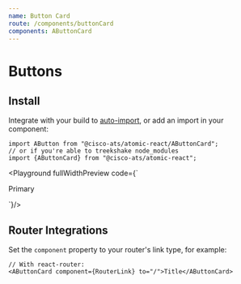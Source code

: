 ```yaml
---
name: Button Card
route: /components/buttonCard
components: AButtonCard
---
```



# Buttons

## Install

Integrate with your build to [auto-import](/#integrating), or add an import in your component:

```
import AButton from "@cisco-ats/atomic-react/AButtonCard";
// or if you're able to treekshake node_modules
import {AButtonCard} from "@cisco-ats/atomic-react";
```

<Playground
  fullWidthPreview
  code={`<div className="d-flex">
  <div>
    <p>
      <AButtonCard>Primary</AButtonCard>
    </p>
</div>
</div>
`}/>


## Router Integrations

Set the `component` property to your router's link type, for example:

```
// With react-router:
<AButtonCard component={RouterLink} to="/">Title</AButtonCard>
```
